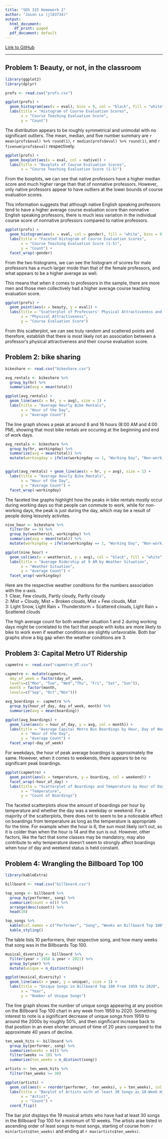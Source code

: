 ```yaml
---
title: "SDS 315 Homework 2"
author: "Jason Lu (jl83734)"
output:
  html_document:
    df_print: paged
  pdf_document: default
---
```

[Link to GitHub](https://github.com/jasonlu2/SDS315/blob/main/SDS_315_HW2.Rmd)

***

## **Problem 1: Beauty, or not, in the classroom**

```r
library(ggplot2)
library(dplyr)

profs <- read.csv("profs.csv")

ggplot(profs) + 
  geom_histogram(aes(x = eval), bins = 9, col = "black", fill = "white") + 
  labs(title = "Histogram of Course Evaluation Scores", 
       x = "Course Teaching Evaluation Score",
       y = "Count")
```

The distribution appears to be roughly symmetrical and unimodal with no 
significant outliers. The mean, median, and five number summary are 
`r mean(profs$eval) %>% round(1)`, `r median(profs$eval) %>% round(1)`, and 
`r fivenum(profs$eval)` respectively.

```r
ggplot(profs) + 
  geom_boxplot(aes(x = eval, col = native)) +
  labs(title = "Boxplots of Course Evaluation Scores",
       x = "Course Teaching Evaluation Score (1-5)")
```

From the boxplots, we can see that native professors have a higher median score 
and much higher range than that of nonnative professors. However, only native 
professors appear to have outliers at the lower bounds of course evaluation scores.

This information suggests that although native English speaking professors tend 
to have a higher average course evaluation score than nonnative English speaking 
professors, there is much less variation in the individual course score of nonnative
professors compared to native professors.

```r
ggplot(profs) + 
  geom_histogram(aes(x = eval, col = gender), fill = "white", bins = 9) +
  labs(title = "Faceted Histogram of Course Evaluation Scores",
       x = "Course Teaching Evaluation Score (1-5)",
       y = "Count") +
  facet_wrap(~gender)
```

From the two histograms, we can see the histogram of scores for male professors 
has a much larger mode than that of the female professors, and what appears to be
a higher average as well.

This means that when it comes to professors in the sample, there are more men
and those men collectively had a higher average course teaching evaluation score.

```r
ggplot(profs) + 
  geom_point(aes(x = beauty, y = eval)) + 
  labs(title = "Scatterplot of Professors' Physical Attractiveness and Course Evaluations",
       x = "Physical Attractiveness",
       y = "Course Evaluation Score")
```

From this scatterplot, we can see truly random and scattered points and therefore,
establish that there is most likely not an association between a professor's
physical attractiveness and their course evaluation score.

## **Problem 2: bike sharing**
```r
bikeshare <- read.csv("bikeshare.csv")

avg_rentals <- bikeshare %>% 
  group_by(hr) %>% 
  summarize(avg = mean(total))

ggplot(avg_rentals) + 
  geom_line(aes(x = hr, y = avg), size = 1) + 
  labs(title = "Average Hourly Bike Rentals",
       x = "Hour of the Day",
       y = "Average Count")
```

The line graph shows a peak at around 8 and 16 hours (8:00 AM and 4:00 PM), 
showing that most bike rentals are occuring at the beginning and end of work days.

```r
avg_rentals <- bikeshare %>% 
  group_by(hr, workingday) %>% 
  summarize(avg = mean(total)) %>% 
  mutate(workingday = ifelse(workingday == 1, "Working Day", "Non-working Day"))


ggplot(avg_rentals) + geom_line(aes(x = hr, y = avg), size = 1) + 
  labs(title = "Average Hourly Bike Rentals",
       x = "Hour of the Day",
       y = "Average Count") + 
  facet_wrap(~workingday)
```

The faceted line graphs highlight how the peaks in bike rentals mostly occur
during working days so that people can commute to work, while for non-working
days, the peak is just during the day, which may be a result of people doing 
leisurely activites.


```r
nine_hour <- bikeshare %>% 
  filter(hr == 9) %>% 
  group_by(weathersit, workingday) %>% 
  summarize(avg = mean(total)) %>% 
  mutate(workingday = ifelse(workingday == 1, "Working Day", "Non-working Day"))

ggplot(nine_hour) + 
  geom_col(aes(x = weathersit, y = avg), col = "black", fill = "white") +
  labs(title = "Average Ridership at 9 AM by Weather Situation",
       x = "Weather Situation",
       y = "Average Count") +
  facet_wrap(~workingday)
```

Here are the respective weather conditions for the numbers association with the x-axis.  
1: Clear, Few clouds, Partly cloudy, Partly cloudy  
2: Mist + Cloudy, Mist + Broken clouds, Mist + Few clouds, Mist  
3: Light Snow, Light Rain + Thunderstorm + Scattered clouds, Light Rain + Scattered clouds  

The high average count for both weather situation 1 and 2 during working days
might be correlated to the fact that people with kobs are more likely to bike to work
even if weather conditions are slightly unfavorable. Both bar graphs show a big
gap when the weather conditions are 3.

## **Problem 3: Capital Metro UT Ridership**
```r
capmetro <- read.csv("capmetro_UT.csv")

capmetro <- mutate(capmetro,
  day_of_week = factor(day_of_week,
  levels=c("Mon", "Tue", "Wed","Thu", "Fri", "Sat", "Sun")),
  month = factor(month,
  levels=c("Sep", "Oct","Nov")))

avg_boardings <- capmetro %>% 
  group_by(hour_of_day, day_of_week, month) %>% 
  summarize(avg = mean(boarding))

ggplot(avg_boardings) + 
  geom_line(aes(x = hour_of_day, y = avg, col = month)) + 
  labs(title = "Average Capital Metro Bus Boardings by Hour, Day of Week, and Month",
       x = "Hour of the Day",
       y = "Average Count") +
  facet_wrap(~day_of_week)
```

For weekdays, the hour of peak average boardings is approximately the same. However,
when it comes to weekends, there appears to be no significant peak boardings.

```r

ggplot(capmetro) +
  geom_point(aes(x = temperature, y = boarding, col = weekend)) + 
  facet_wrap(~hour_of_day) +
  labs(title = "Scatterplot of Boardings and Temperature by Hour of Day",
       x = "Temperature",
       y = "Count of Boardings")
```

The faceted scatterplots show the amount of boardings per hour by temperature and
whether the day was a weekday or weekend. For a majority of the scatterplots, there
does not to seem to be a noticeable effect on boardings from temperature as long
as the temperature is appropriate for the time. For example when the hour is 6, 
the sun most likely isn't out, so it is colder than when the hour is 14 and the sun
is out. However, other factors, like the fact that some classes may be mandatory,
may also contribute to why temperature doesn't seem to strongly affect boardings
when hour of day and weekend status is held constant.

## **Problem 4: Wrangling the Billboard Top 100**

```r
library(kableExtra)

billboard <- read.csv("billboard.csv")

top_songs <- billboard %>% 
  group_by(performer, song) %>% 
  summarize(count = n()) %>% 
  arrange(desc(count)) %>% 
  head(10)

top_songs %>% 
  kable(col.names = c("Performer", "Song", "Weeks on Billboard Top 100")) %>% 
  kable_styling()
```

The table lists 10 performers, their respective song, and how many weeks that song
was in the Billboards Top 100. 

```r
musical_diversity <- billboard %>% 
  filter(year > 1958 & year < 2021) %>% 
  group_by(year) %>% 
  mutate(unique = n_distinct(song))

ggplot(musical_diversity) + 
  geom_line(aes(x = year, y = unique), size = 1) + 
  labs(title = "Unique Songs in Billboard Top 100 From 1959 to 2020",
       x = "Year",
       y = "Number of Unique Songs")
```

The line graph shows the number of unique songs appearing at any position on the 
Billboard Top 100 chart in any week from 1959 to 2020. Something interest to note 
is a significant decrease of unique songs from 1959 to around the 2000s by roughly 
50%, and then significant increase back to that position in an even shorter amount 
of time of 20 years compared to the approximate 40 years of decline.

```r
ten_week_hits <- billboard %>% 
  group_by(performer, song) %>% 
  summarize(weeks = n()) %>% 
  filter(weeks >= 10) %>% 
  summarize(ten_weeks = n_distinct(song))

artists <- ten_week_hits %>% 
  filter(ten_weeks >= 30)

ggplot(artists) + 
  geom_col(aes(x = reorder(performer, -ten_weeks), y = ten_weeks), col = "black", fill = "white") +
  labs(title = "Barplot of Artists with at least 30 Songs as 10-Week Hits",
       x = "Artist",
       y = "Count") +
  coord_flip()
```

The bar plot displays the 19 musical artists who have had at least 30 songs in 
the Billboard Top 100 for a minimum of 10 weeks. The artists arae listed in 
ascending order of least songs to most songs, starting of course from 
`r min(artists$ten_weeks)` and ending at `r max(artists$ten_weeks)`.

